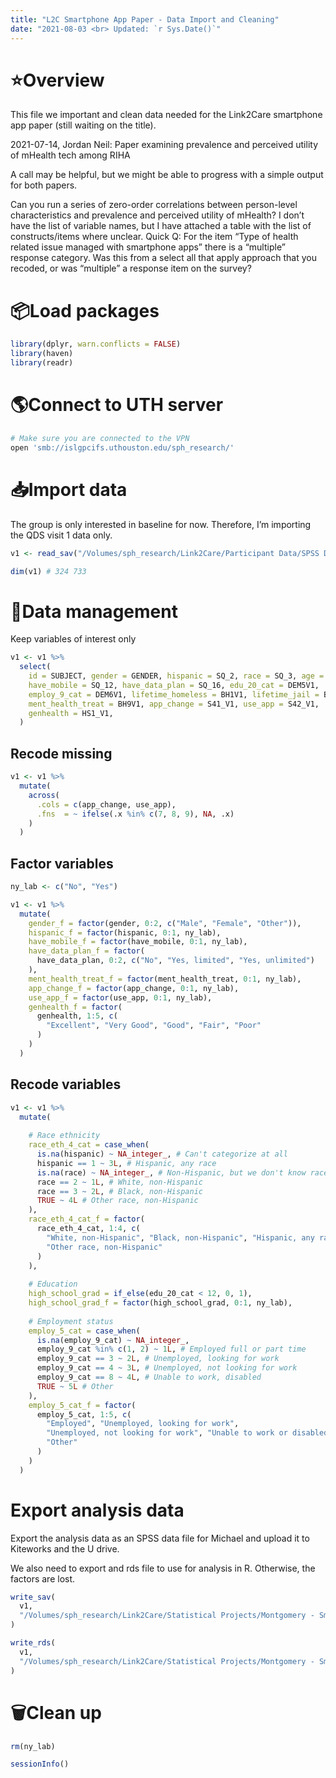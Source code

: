 ```yaml
---
title: "L2C Smartphone App Paper - Data Import and Cleaning"
date: "2021-08-03 <br> Updated: `r Sys.Date()`"
---
```



# ⭐️Overview

This file we important and clean data needed for the Link2Care smartphone app paper (still waiting on the title).

2021-07-14, Jordan Neil:
Paper examining prevalence and perceived utility of mHealth tech among RIHA

A call may be helpful, but we might be able to progress with a simple output for both papers.

Can you run a series of zero-order correlations between person-level characteristics and prevalence and perceived utility of mHealth?
I don’t have the list of variable names, but I have attached a table with the list of constructs/items where unclear.
Quick Q: For the item “Type of health related issue managed with smartphone apps” there is a “multiple” response category. Was this from a select all that apply approach that you recoded, or was “multiple” a response item on the survey?


# 📦Load packages

```r
library(dplyr, warn.conflicts = FALSE)
library(haven)
library(readr)
```


# 🌎Connect to UTH server 

```bash
# Make sure you are connected to the VPN
open 'smb://islgpcifs.uthouston.edu/sph_research/'
```


# 📥Import data 

The group is only interested in baseline for now. Therefore, I'm importing the QDS visit 1 data only.

```r
v1 <- read_sav("/Volumes/sph_research/Link2Care/Participant Data/SPSS Data/raw_data/v1_data.SAV")
```

```r
dim(v1) # 324 733
```


# 🚧Data management

Keep variables of interest only

```r
v1 <- v1 %>% 
  select(
    id = SUBJECT, gender = GENDER, hispanic = SQ_2, race = SQ_3, age = SQ_4, 
    have_mobile = SQ_12, have_data_plan = SQ_16, edu_20_cat = DEM5V1, 
    employ_9_cat = DEM6V1, lifetime_homeless = BH1V1, lifetime_jail = BH17V1,
    ment_health_treat = BH9V1, app_change = S41_V1, use_app = S42_V1, 
    genhealth = HS1_V1, 
  )
```

## Recode missing

```r
v1 <- v1 %>% 
  mutate(
    across(
      .cols = c(app_change, use_app),
      .fns  = ~ ifelse(.x %in% c(7, 8, 9), NA, .x)
    )
  )
```

## Factor variables

```r
ny_lab <- c("No", "Yes")
```

```r
v1 <- v1 %>% 
  mutate(
    gender_f = factor(gender, 0:2, c("Male", "Female", "Other")),
    hispanic_f = factor(hispanic, 0:1, ny_lab),
    have_mobile_f = factor(have_mobile, 0:1, ny_lab),
    have_data_plan_f = factor(
      have_data_plan, 0:2, c("No", "Yes, limited", "Yes, unlimited")
    ),
    ment_health_treat_f = factor(ment_health_treat, 0:1, ny_lab),
    app_change_f = factor(app_change, 0:1, ny_lab),
    use_app_f = factor(use_app, 0:1, ny_lab),
    genhealth_f = factor(
      genhealth, 1:5, c(
        "Excellent", "Very Good", "Good", "Fair", "Poor"
      )
    )
  )
```

## Recode variables

```r
v1 <- v1 %>% 
  mutate(
    
    # Race ethnicity
    race_eth_4_cat = case_when(
      is.na(hispanic) ~ NA_integer_, # Can't categorize at all
      hispanic == 1 ~ 3L, # Hispanic, any race
      is.na(race) ~ NA_integer_, # Non-Hispanic, but we don't know race
      race == 2 ~ 1L, # White, non-Hispanic
      race == 3 ~ 2L, # Black, non-Hispanic
      TRUE ~ 4L # Other race, non-Hispanic
    ),
    race_eth_4_cat_f = factor(
      race_eth_4_cat, 1:4, c(
        "White, non-Hispanic", "Black, non-Hispanic", "Hispanic, any race",
        "Other race, non-Hispanic"
      )
    ),
    
    # Education
    high_school_grad = if_else(edu_20_cat < 12, 0, 1),
    high_school_grad_f = factor(high_school_grad, 0:1, ny_lab),
    
    # Employment status
    employ_5_cat = case_when(
      is.na(employ_9_cat) ~ NA_integer_,
      employ_9_cat %in% c(1, 2) ~ 1L, # Employed full or part time
      employ_9_cat == 3 ~ 2L, # Unemployed, looking for work
      employ_9_cat == 4 ~ 3L, # Unemployed, not looking for work
      employ_9_cat == 8 ~ 4L, # Unable to work, disabled 
      TRUE ~ 5L # Other
    ),
    employ_5_cat_f = factor(
      employ_5_cat, 1:5, c(
        "Employed", "Unemployed, looking for work", 
        "Unemployed, not looking for work", "Unable to work or disabled",
        "Other"
      )
    )
  )
```


# Export analysis data

Export the analysis data as an SPSS data file for Michael and upload it to Kiteworks and the U drive.

We also need to export and rds file to use for analysis in R. Otherwise, the factors are lost.

```r
write_sav(
  v1, 
  "/Volumes/sph_research/Link2Care/Statistical Projects/Montgomery - Smartphone/v1_clean.sav"
)
```

```r
write_rds(
  v1, 
  "/Volumes/sph_research/Link2Care/Statistical Projects/Montgomery - Smartphone/v1_clean.rds"
)
```


# 🗑Clean up

```r
rm(ny_lab)
```

```r
sessionInfo()
```
